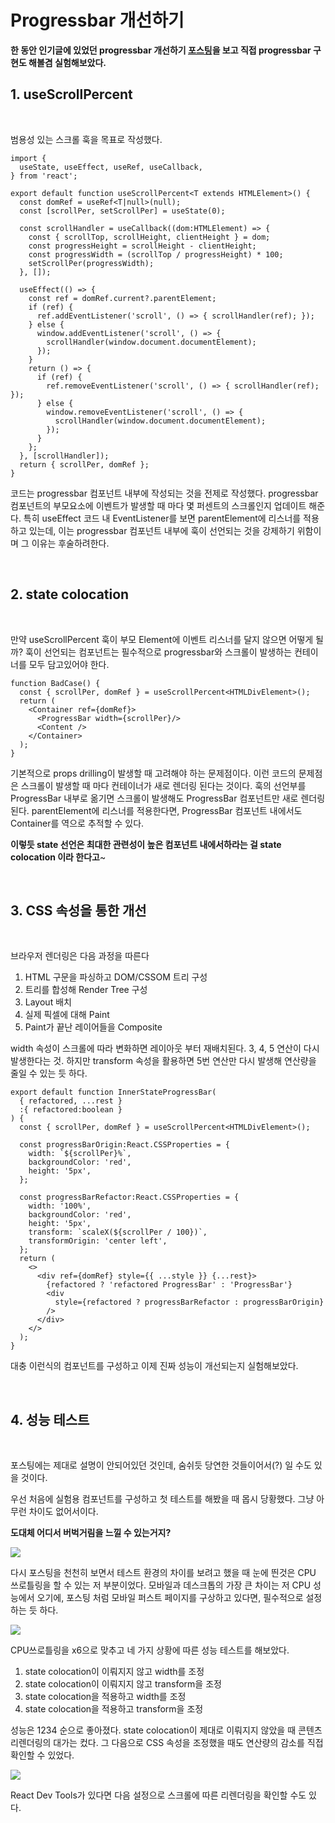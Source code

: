 
# Progressbar 개선하기

**한 동안 인기글에 있었던 progressbar 개선하기 [포스팅](https://velog.io/@bokdol11859/%EB%A6%AC%ED%8C%A9%ED%86%A0%EB%A7%81%EC%9D%84-%ED%86%B5%ED%95%B4-%EC%84%9C%EB%B9%84%EC%8A%A4-%EC%B5%9C%EC%A0%81%ED%99%94%ED%95%98%EA%B8%B0-CSS-%EC%86%8D%EC%84%B1%EC%9D%84-%ED%86%B5%ED%95%B4-%EB%9A%9D%EB%9A%9D-%EB%81%8A%EA%B8%B0%EB%8A%94-%EC%95%A0%EB%8B%88%EB%A9%94%EC%9D%B4%EC%85%98-%EA%B0%9C%EC%84%A0)을 보고 
직접 progressbar 구현도 해볼겸 실험해보았다.**


## 1. useScrollPercent
<br />

범용성 있는 스크롤 훅을 목표로 작성했다.

```tsx
import {
  useState, useEffect, useRef, useCallback,
} from 'react';

export default function useScrollPercent<T extends HTMLElement>() {
  const domRef = useRef<T|null>(null);
  const [scrollPer, setScrollPer] = useState(0);

  const scrollHandler = useCallback((dom:HTMLElement) => {
    const { scrollTop, scrollHeight, clientHeight } = dom;
    const progressHeight = scrollHeight - clientHeight;
    const progressWidth = (scrollTop / progressHeight) * 100;
    setScrollPer(progressWidth);
  }, []);

  useEffect(() => {
    const ref = domRef.current?.parentElement;
    if (ref) {
      ref.addEventListener('scroll', () => { scrollHandler(ref); });
    } else {
      window.addEventListener('scroll', () => {
        scrollHandler(window.document.documentElement); 
      });
    }
    return () => {
      if (ref) {
        ref.removeEventListener('scroll', () => { scrollHandler(ref); });
      } else {
        window.removeEventListener('scroll', () => { 
          scrollHandler(window.document.documentElement); 
        });
      }
    };
  }, [scrollHandler]);
  return { scrollPer, domRef };
}

```

코드는 progressbar 컴포넌트 내부에 작성되는 것을 전제로 작성했다.
progressbar 컴포넌트의 부모요소에 이벤트가 발생할 때 마다 몇 퍼센트의 스크롤인지 업데이트 해준다.
특히 useEffect 코드 내 EventListener를 보면 parentElement에 리스너를 적용하고 있는데,
이는 progressbar 컴포넌트 내부에 훅이 선언되는 것을 강제하기 위함이며 그 이유는 후술하려한다.

<br />

## 2. state colocation
<br />

만약 useScrollPercent 훅이 부모 Element에 이벤트 리스너를 달지 않으면 어떻게 될까?
훅이 선언되는 컴포넌트는 필수적으로 progressbar와 스크롤이 발생하는 컨테이너를 모두 담고있어야 한다.

``` tsx
function BadCase() {
  const { scrollPer, domRef } = useScrollPercent<HTMLDivElement>();
  return (
    <Container ref={domRef}>
      <ProgressBar width={scrollPer}/>
      <Content />
    </Container>
  );
}
```
기본적으로 props drilling이 발생할 때 고려해야 하는 문제점이다.
이런 코드의 문제점은 스크롤이 발생할 때 마다 컨테이너가 새로 렌더링 된다는 것이다. 
훅의 선언부를 ProgressBar 내부로 옮기면 스크롤이 발생해도 ProgressBar 컴포넌트만 새로 렌더링된다.
parentElement에 리스너를 적용한다면, ProgressBar 컴포넌트 내에서도 Container를 역으로 추적할 수 있다.

**이렇듯 state 선언은 최대한 관련성이 높은 컴포넌트 내에서하라는 걸 state colocation 이라 한다고**~

<br />


## 3. CSS 속성을 통한 개선
<br />

브라우저 렌더링은 다음 과정을 따른다
1. HTML 구문을 파싱하고 DOM/CSSOM 트리 구성
2. 트리를 합성해 Render Tree 구성
3. Layout 배치
4. 실제 픽셀에 대해 Paint
5. Paint가 끝난 레이어들을 Composite

width 속성이 스크롤에 따라 변화하면 레이아웃 부터 재배치된다. 3, 4, 5 연산이 다시 발생한다는 것.
하지만 transform 속성을 활용하면 5번 연산만 다시 발생해 연산량을 줄일 수 있는 듯 하다.

```tsx
export default function InnerStateProgressBar(
  { refactored, ...rest }
  :{ refactored:boolean }
) {
  const { scrollPer, domRef } = useScrollPercent<HTMLDivElement>();

  const progressBarOrigin:React.CSSProperties = {
    width: `${scrollPer}%`,
    backgroundColor: 'red',
    height: '5px',
  };

  const progressBarRefactor:React.CSSProperties = {
    width: '100%',
    backgroundColor: 'red',
    height: '5px',
    transform: `scaleX(${scrollPer / 100})`,
    transformOrigin: 'center left',
  };
  return (
    <>
      <div ref={domRef} style={{ ...style }} {...rest}>
        {refactored ? 'refactored ProgressBar' : 'ProgressBar'}
        <div
          style={refactored ? progressBarRefactor : progressBarOrigin}
        />
      </div>
    </>
  );
}
```
대충 이런식의 컴포넌트를 구성하고 이제 진짜 성능이 개선되는지 실험해보았다.

<br />

## 4. 성능 테스트
<br />

포스팅에는 제대로 설명이 안되어있던 것인데, 숨쉬듯 당연한 것들이어서(?) 일 수도 있을 것이다.

우선 처음에 실험용 컴포넌트를 구성하고 첫 테스트를 해봤을 때 몹시 당황했다.
그냥 아무런 차이도 없어서이다. 

**도대체 어디서 버벅거림을 느낄 수 있는거지?**

![](https://velog.velcdn.com/images/gomiseki/post/7701f5d5-bbc2-4cf8-9b47-921d5b66981c/image.png)

다시 포스팅을 천천히 보면서 테스트 환경의 차이를 보려고 했을 때 눈에 띈것은 CPU 쓰로틀링을 할 수 있는 저 부분이었다. 모바일과 데스크톱의 가장 큰 차이는 저 CPU 성능에서 오기에, 포스팅 처럼 모바일 퍼스트 페이지를 구상하고 있다면, 필수적으로 설정하는 듯 하다.

![](https://velog.velcdn.com/images/gomiseki/post/abdca116-6ee5-4fe4-8844-bea3176deaba/image.png)

CPU쓰로틀링을 x6으로 맞추고 네 가지 상황에 따른 성능 테스트를 해보았다. 
>
1. state colocation이 이뤄지지 않고 width를 조정
2. state colocation이 이뤄지지 않고 transform을 조정
3. state colocation을 적용하고 width를 조정
4. state colocation을 적용하고 transform을 조정

성능은 1234 순으로 좋아졌다.
state colocation이 제대로 이뤄지지 않았을 때 콘텐츠 리렌더링의 대가는 컸다.
그 다음으로 CSS 속성을 조정했을 때도 연산량의 감소를 직접 확인할 수 있었다.

![](https://velog.velcdn.com/images/gomiseki/post/80011fef-fe4a-4e8e-a9d7-82dbede31d08/image.png)

React Dev Tools가 있다면 다음 설정으로 스크롤에 따른 리렌더링을 확인할 수도 있다.